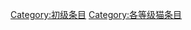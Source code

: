 {{catmore1|[[Wikipedia:猫专题|Wikipedia:猫专题]]}}
{{Articles by Quality|topic=猫|project=猫|format=TOC}}
{{emptycat}}

[[Category:初级条目|Category:初级条目]]
[[Category:各等级猫条目|Category:各等级猫条目]]